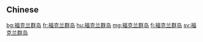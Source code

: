 {{also|福克蘭羣島|福克蘭群島}}
==Chinese==
{{zh-see|福克蘭群島}}

[[bg:福克兰群岛]]
[[fr:福克兰群岛]]
[[hu:福克兰群岛]]
[[mg:福克兰群岛]]
[[fi:福克兰群岛]]
[[sv:福克兰群岛]]